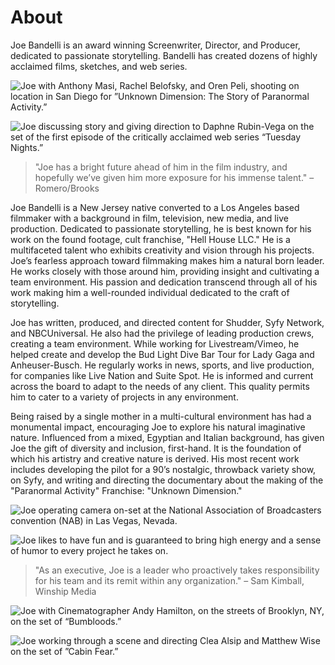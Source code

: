 
<Container
  p={4}
  bg='muted'>


# About

Joe Bandelli is an award winning Screenwriter, Director, and Producer, dedicated to passionate storytelling. Bandelli has created dozens of highly acclaimed films, sketches, and web series.

<Grid columns={2}>

<Box>

![](https://www.joebandelli.com/assets/photos/Oren_Group_Selfie.jpg "Joe with Anthony Masi, Rachel Belofsky, and Oren Peli, shooting on location in San Diego for ”Unknown Dimension: The Story of Paranormal Activity.”")

</Box>

<Box>

![](https://www.joebandelli.com/assets/photos/DaphneRV_JoeBandelli.jpg "Joe discussing story and giving direction to Daphne Rubin-Vega on the set of the first episode of the critically acclaimed web series “Tuesday Nights.”")

</Box>

</Grid>

> "Joe has a bright future ahead of him in the film industry, and hopefully we’ve given him more exposure for his immense talent." – Romero/Brooks

Joe Bandelli is a New Jersey native converted to a Los Angeles based filmmaker with a background in film, television, new media, and live production. Dedicated to passionate storytelling, he is best known for his work on the found footage, cult franchise, "Hell House LLC." He is a multifaceted talent who exhibits creativity and vision through his projects. Joe’s fearless approach toward filmmaking makes him a natural born leader. He works closely with those around him, providing insight and cultivating a team environment. His passion and dedication transcend through all of his work making him a well-rounded individual dedicated to the craft of storytelling.

Joe has written, produced, and directed content for Shudder, Syfy Network, and NBCUniversal. He also had the privilege of leading production crews, creating a team environment. While working for Livestream/Vimeo, he helped create and develop the Bud Light Dive Bar Tour for Lady Gaga and Anheuser-Busch. He regularly works in news, sports, and live production, for companies like Live Nation and Suite Spot. He is informed and current across the board to adapt to the needs of any client. This quality permits him to cater to a variety of projects in any environment.

Being raised by a single mother in a multi-cultural environment has had a monumental impact, encouraging Joe to explore his natural imaginative nature. Influenced from a mixed, Egyptian and Italian background, has given Joe the gift of diversity and inclusion, first-hand. It is the foundation of which his artistry and creative nature is derived. His most recent work includes developing the pilot for a 90’s nostalgic, throwback variety show, on Syfy, and writing and directing the documentary about the making of the "Paranormal Activity" Franchise: "Unknown Dimension."

<Grid columns={2}>
<Box>

![](https://www.joebandelli.com/assets/photos/joecam1.jpg "Joe operating camera on-set at the National Association of Broadcasters convention (NAB) in Las Vegas, Nevada.")

</Box>
<Box>

![](https://www.joebandelli.com/assets/photos/joehands1.jpg "Joe likes to have fun and is guaranteed to bring high energy and a sense of humor to every project he takes on.")

</Box>
</Grid>

> "As an executive, Joe is a leader who proactively takes responsibility for his team and its remit within any organization." – Sam Kimball, Winship Media

<Grid columns={2}>
<Box>

![](https://www.joebandelli.com/assets/photos/JoeAndAndy.jpg "Joe with Cinematographer Andy Hamilton, on the streets of Brooklyn, NY, on the set of “Bumbloods.”")

</Box>
<Box>

![](https://www.joebandelli.com/assets/photos/JoeBandelli_Directing.jpg "Joe working through a scene and directing Clea Alsip and Matthew Wise on the set of ”Cabin Fear.”")

</Box>
</Grid>

</Container>

